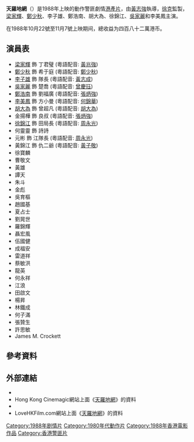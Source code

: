 {{refimprove|time=2016-09-11T06:49:10+00:00}}
{{Infobox Film
| name             = 天羅地網
| other_name       = {{lang|en|''Gunmen''}}
| image            =
| caption          =
| director         = [[黃志強_(導演)|黃志強]]
| producer         = [[徐克|徐克]]
| producer_2       = 
| writer           = 
| 動作指導         = 
| starring         = [[梁家輝|梁家輝]]<br />[[鄭少秋|鄭少秋]]<br />李子雄<br />鄭浩南<br />胡大為<br />徐錦江<br />[[吳家麗|吳家麗]]<br />李美鳳
| music            = 
| cinematography   = 
| editing          = 
| studio           = 
| distributor      =
| released         = {{HKG-1959}}：{{film date|1988|10|22}}
| rate             =
| runtime          = 
| country          = {{英屬香港電影產地}}
| language         = [[粵語|粵語]]
| imdb_id          = 
| amg_id           =
| budget           =
| gross            = 四百八十二萬港币
| preceded_by      =
| followed_by      =
| cn_name  =
| tw_name  =
| hk_name  =
}}

'''天羅地網'''（{{lang-en|''Gunmen''}}）是1988年上映的動作警匪劇情[[香港電影|港產片]]，由[[黃志強_(導演)|黃志強]]執導，[[徐克|徐克]]監製，[[梁家輝|梁家輝]]、[[鄭少秋|鄭少秋]]、李子雄、鄭浩南、胡大為、徐錦江、[[吳家麗|吳家麗]]和李美鳳主演。

在1988年10月22號至11月7號上映期间，總收益为四百八十二萬港币。

== 演員表 ==
* [[梁家輝|梁家輝]] 飾 丁君璧 (粵語配音: [[黃兆強|黃兆強]])
* [[鄭少秋|鄭少秋]] 飾 希于庭 (粵語配音: [[鄭少秋|鄭少秋]])
* [[李子雄|李子雄]] 飾 隊長 (粵語配音: [[黃志成|黃志成]])
* [[吳家麗|吳家麗]] 飾 楚喬 (粵語配音: [[曾慶珏|曾慶珏]])
* [[鄭浩南|鄭浩南]] 飾 劉福廣 (粵語配音: [[張炳強|張炳強]])
* [[李美鳳|李美鳳]] 飾 方小曼 (粵語配音: [[何錦華|何錦華]])
* [[胡大為|胡大為]] 飾 曾超凡 (粵語配音: [[胡大為|胡大為]])
* 金揚樺 飾 良叔 (粵語配音: [[張炳強|張炳強]])
* [[徐錦江|徐錦江]] 飾 田局長 (粵語配音: [[周永光|周永光]])
* 何靈靈 飾 詩詩
* 元彬 飾 江隊長 (粵語配音: [[周永光|周永光]])
* 黃錦江 飾 仇二爺 (粵語配音: [[黃子敬|黃子敬]])
* 徐寶麟
* 曹敬文
* 黃雄
* 譚天
* 朱斗
* 金彪
* 吳育樞
* 趙國基
* 夏占士
* 劉晃世
* 羅錦輝
* 聶宏風
* 伍國健
* 成福安
* 雷道祥
* 蔡敏洪
* 龍英
* 何永祥
* 江浪
* 田啟文
* 楊昇
* 林鐵成
* 何子滿
* 張贊生
* 許思敏
* James M. Crockett

== 參考資料 ==
{{reflist}}

== 外部連結 ==
* {{Hkmdb title|7086}}
* Hong Kong Cinemagic網站上面《[http://www.hkcinemagic.com/en/movie.asp?id=35 天羅地網]{{Wayback|url=http://www.hkcinemagic.com/en/movie.asp?id=35 |date=20161110110203 }}》的資料
* {{Imdb title|0096263}}
* LoveHKFilm.com網站上面《[http://www.lovehkfilm.com/reviews/gunmen.htm 天羅地網]{{Wayback|url=http://www.lovehkfilm.com/reviews/gunmen.htm |date=20160928235154 }}》的資料

{{香港電影小作品}}
[[Category:1988年剧情片|Category:1988年剧情片]]
[[Category:1980年代動作片|Category:1980年代動作片]]
[[Category:1988年香港電影作品|Category:1988年香港電影作品]]
[[Category:香港警匪片|Category:香港警匪片]]